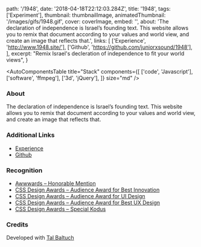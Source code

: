 
  path: '/1948',
  date: '2018-04-18T22:12:03.284Z',
  title: '1948',
  tags: ['Experiment'],
  thumbnail: thumbnailImage,
  animatedThumbnail: '/images/gifs/1948.gif',
  cover: coverImage,
  embed: '',
  about:
    'The declaration of independence is Israel’s founding text. This website allows you to remix that document according to your values and world view, and create an image that reflects that.',
  links: [
    ['Experience', 'http://www.1948.site/'],
    ['Github', 'https://github.com/juniorxsound/1948'],
  ],
  excerpt: "Remix Israel's decleration of independence to fit your world views",
}

<AutoComponentsTable
  title="Stack"
  components={[
    ['code', 'Javascript'],
    ['software', 'ffmpeg'],
    ['3d', 'jQuery'],
  ]}
  size="md"
/>

### About

The declaration of independence is Israel’s founding text. This website allows you to remix that document according to your values and world view, and create an image that reflects that.

### Additional Links

- [Experience](http://www.1948.site/)
- [Github](https://github.com/juniorxsound/1948)

### Recognition

- [Awwwards – Honorable Mention](https://www.awwwards.com/sites/1948)
- [CSS Design Awards – Audience Award for Best Innovation](https://www.cssawards.net/website/1948/)
- [CSS Design Awards – Audience Award for UI Design](https://www.cssawards.net/website/1948/)
- [CSS Design Awards – Audience Award for Best UX Design](https://www.cssawards.net/website/1948/)
- [CSS Design Awards – Special Kodus](https://www.cssawards.net/website/1948/)

### Credits

Developed with <a target="_blank" href="https://talbaltuch.com">Tal Baltuch</a>
